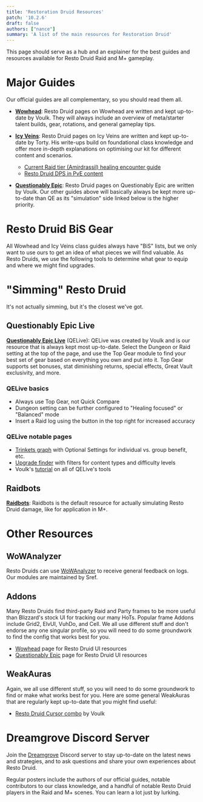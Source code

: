 ```yaml
---
title: 'Restoration Druid Resources'
patch: '10.2.6'
draft: false
authors: ["nance"]
summary: 'A list of the main resources for Restoration Druid'
---
```


This page should serve as a hub and an explainer for the best guides and resources available for Resto Druid Raid and M+ gameplay.

# Major Guides

Our official guides are all complementary, so you should read them all.

- **[Wowhead](https://www.wowhead.com/guide/classes/druid/restoration/overview-pve-healer)**: Resto Druid pages on Wowhead are written and kept up-to-date by Voulk. They will always include an overview of meta/starter talent builds, gear, rotations, and general gameplay tips. 

- **[Icy Veins](https://www.icy-veins.com/wow/restoration-druid-pve-healing-guide)**: Resto Druid pages on Icy Veins are written and kept up-to-date by Torty. His write-ups build on foundational class knowledge and offer more in-depth explanations on optimising our kit for different content and scenarios.
  - [Current Raid tier (Amirdrassil) healing encounter guide](https://www.icy-veins.com/wow/restoration-druid-pve-healing-amirdrassil-raid-guide)
  - [Resto Druid DPS in PvE content](https://www.icy-veins.com/wow/restoration-druid-pve-dps-guide)

- **[Questionably Epic](https://questionablyepic.com/restodruid-sheet/)**: Resto Druid pages on Questionably Epic are written by Voulk. Our other guides above will basically always be kept more up-to-date than QE as its "simulation" side linked below is the higher priority.

# Resto Druid BiS Gear

All Wowhead and Icy Veins class guides always have "BiS" lists, but we only want to use ours to get an idea of what pieces we will find valuable. As Resto Druids, we use the following tools to determine what gear to equip and where we might find upgrades.

# "Simming" Resto Druid

It's not actually simming, but it's the closest we've got.

## Questionably Epic Live

**[Questionably Epic Live](https://questionablyepic.com/live/)** (QELive): QELive was created by Voulk and is our resource that is always kept most up-to-date. Select the Dungeon or Raid setting at the top of the page, and use the Top Gear module to find your best set of gear based on everything you own and put into it. Top Gear supports set bonuses, stat diminishing returns, special effects, Great Vault exclusivity, and more.

### QELive basics
  - Always use Top Gear, not Quick Compare
  - Dungeon setting can be further configured to "Healing focused" or "Balanced" mode
  - Insert a Raid log using the button in the top right for increased accuracy

### QELive notable pages
  - [Trinkets graph](https://questionablyepic.com/live/trinkets) with Optional Settings for individual vs. group benefit, etc.
  - [Upgrade finder](https://questionablyepic.com/live/upgradeFinder) with filters for content types and difficulty levels
  - Voulk's [tutorial](https://www.wowhead.com/guide/how-to-use-qe-live-tool-guide) on all of QELive's tools

## Raidbots

**[Raidbots](https://www.raidbots.com/simbot/)**: Raidbots is the default resource for actually simulating Resto Druid damage, like for application in M+.

# Other Resources

## WoWAnalyzer

Resto Druids can use [WoWAnalyzer](https://wowanalyzer.com/) to receive general feedback on logs. Our modules are maintained by Sref.

## Addons

Many Resto Druids find third-party Raid and Party frames to be more useful than Blizzard's stock UI for tracking our many HoTs. Popular frame Addons include Grid2, ElvUI, VuhDo, and Cell. We all use different stuff and don't endorse any one singular profile, so you will need to do some groundwork to find the config that works best for you.

  - [Wowhead](https://www.wowhead.com/guide/classes/druid/restoration/best-weakauras-macros-addons) page for Resto Druid UI resources
  - [Questionably Epic](https://questionablyepic.com/restodruid-interface/) page for Resto Druid UI resources

## WeakAuras

Again, we all use different stuff, so you will need to do some groundwork to find or make what works best for you. Here are some general WeakAuras that are regularly kept up-to-date that you might find useful:

  - [Resto Druid Cursor combo](https://wago.io/cursorcombo) by Voulk

# Dreamgrove Discord Server
  Join the [Dreamgrove](https://discord.gg/dreamgrove) Discord server to stay up-to-date on the latest news and strategies, and to ask questions and share your own experiences about Resto Druid. 

  Regular posters include the authors of our official guides, notable contributors to our class knowledge, and a handful of notable Resto Druid players in the Raid and M+ scenes. You can learn a lot just by lurking.
